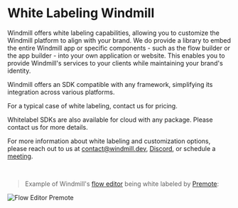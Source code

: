 
# White Labeling Windmill

Windmill offers white labeling capabilities, allowing you to customize the Windmill platform to align with your brand. We do provide a library to embed the entire Windmill app or specific components - such as the flow builder or the app builder - into your own application or website. This enables you to provide Windmill's services to your clients while maintaining your brand's identity.

Windmill offers an SDK compatible with any framework, simplifying its integration across various platforms.

For a typical case of white labeling, contact us for pricing.

Whitelabel SDKs are also available for cloud with any package. Please contact us for more details.

For more information about white labeling and customization options, please reach out to us at contact@windmill.dev, [Discord](https://discord.com/invite/V7PM2YHsPB), or schedule a [meeting](https://www.windmill.dev/book-demo).


<div class="grid grid-cols-2 gap-6 mb-4">
    <DocCard
    	title="Get in Touch"
    	description="Send email to contact@windmill.dev to talk about partnership."
    	href="mailto:contact@windmill.dev"
    />
</div>

<br/>

> Example of Windmill's [flow editor](../../flows/1_flow_editor.mdx) being white labeled by [Premote](https://www.premote.nl/):

![Flow Editor Premote](./premote_windmill.png "Flow Editor Premote")